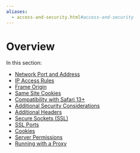 ```yaml
---
aliases:
  - access-and-security.html#access-and-security
---
```


# Overview

In this section:

* [Network Port and Address](network_port_and_address.qmd)
* [IP Access Rules](ip_access_rules.qmd)
* [Frame Origin](frame_origin.qmd)
* [Same Site Cookies](same_site_cookies.qmd)
* [Compatibility with Safari 13+](compatibility_with_safari.qmd)
* [Additional Security Considerations](additional_security_considerations.qmd)
* [Additional Headers](additional_headers.qmd)
* [Secure Sockets (SSL)](secure_sockets.qmd)
* [SSL Ports](ssl_ports.qmd)
* [Cookies](cookies.qmd)
* [Server Permissions](server_permissions.qmd)
* [Running with a Proxy](running_with_a_proxy.qmd)

